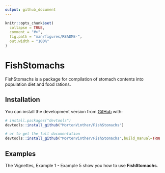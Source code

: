 ```yaml
---
output: github_document
---
```


<!-- README.md is generated from README.Rmd. Please edit that file -->

```r
knitr::opts_chunk$set(
  collapse = TRUE,
  comment = "#>",
  fig.path = "man/figures/README-",
  out.width = "100%"
)
```

# FishStomachs

<!-- badges: start -->
<!-- badges: end -->

FishStomachs is a package for compilation of stomach contents into population diet and food rations.

## Installation

You can install the development version from [GitHub](https://github.com/) with:

``` r
# install.packages("devtools")
devtools::install_github("MortenVinther/FishStomachs")

# or to get the full documentation
devtools::install_github("MortenVinther/FishStomachs",build_manual=TRUE,build_vignettes=TRUE)
```
## Examples

The Vignettes, Example 1 - Example 5 show you how to use **FishStomachs**.

